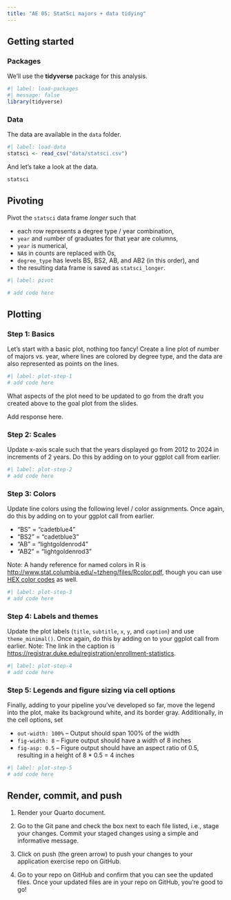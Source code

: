 ```yaml
---
title: "AE 05: StatSci majors + data tidying"
---
```


## Getting started

### Packages

We'll use the **tidyverse** package for this analysis.

```r
#| label: load-packages
#| message: false
library(tidyverse)
```

### Data

The data are available in the `data` folder.

```r
#| label: load-data
statsci <- read_csv("data/statsci.csv")
```

And let's take a look at the data.

```r
statsci
```

## Pivoting

Pivot the `statsci` data frame *longer* such that

-   each row represents a degree type / year combination,
-   `year` and `n`umber of graduates for that year are columns,
-   `year` is numerical,
-   `NA`s in counts are replaced with 0s,
-   `degree_type` has levels BS, BS2, AB, and AB2 (in this order), and
-   the resulting data frame is saved as `statsci_longer`.

```r
#| label: pivot

# add code here
```

## Plotting

### Step 1: Basics

Let's start with a basic plot, nothing too fancy!
Create a line plot of number of majors vs. year, where lines are colored by degree type, and the data are also represented as points on the lines.

```r
#| label: plot-step-1
# add code here
```

What aspects of the plot need to be updated to go from the draft you created above to the goal plot from the slides.

Add response here.

### Step 2: Scales

Update x-axis scale such that the years displayed go from 2012 to 2024 in increments of 2 years.
Do this by adding on to your ggplot call from earlier.

```r
#| label: plot-step-2
# add code here
```

### Step 3: Colors

Update line colors using the following level / color assignments.
Once again, do this by adding on to your ggplot call from earlier.

-   "BS" = "cadetblue4"
-   "BS2" = "cadetblue3"
-   "AB" = "lightgoldenrod4"
-   "AB2" = "lightgoldenrod3"

Note: A handy reference for named colors in R is <http://www.stat.columbia.edu/~tzheng/files/Rcolor.pdf>, though you can use [HEX color codes](https://www.w3schools.com/colors/colors_picker.asp) as well.

```r
#| label: plot-step-3
# add code here
```

### Step 4: Labels and themes

Update the plot labels (`title`, `subtitle`, `x`, `y`, and `caption`) and use `theme_minimal()`.
Once again, do this by adding on to your ggplot call from earlier.
Note: The link in the caption is <https://registrar.duke.edu/registration/enrollment-statistics>.

```r
#| label: plot-step-4
# add code here
```

### Step 5: Legends and figure sizing via cell options

Finally, adding to your pipeline you've developed so far, move the legend into the plot, make its background white, and its border gray.
Additionally, in the cell options, set

-   `out-width: 100%` -- Output should span 100% of the width
-   `fig-width: 8` -- Figure output should have a width of 8 inches
-   `fig-asp: 0.5` -- Figure output should have an aspect ratio of 0.5, resulting in a height of 8 \* 0.5 = 4 inches

```r
#| label: plot-step-5
# add code here
```

## Render, commit, and push

1.  Render your Quarto document.

2.  Go to the Git pane and check the box next to each file listed, i.e., stage your changes.
    Commit your staged changes using a simple and informative message.

3.  Click on push (the green arrow) to push your changes to your application exercise repo on GitHub.

4.  Go to your repo on GitHub and confirm that you can see the updated files.
    Once your updated files are in your repo on GitHub, you're good to go!